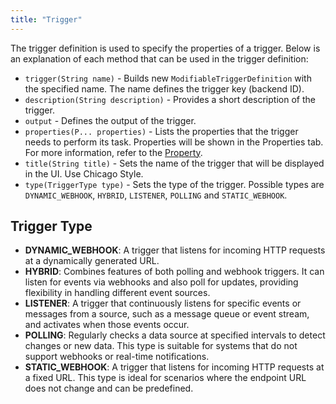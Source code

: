 ```yaml
---
title: "Trigger"
---
```


The trigger definition is used to specify the properties of a trigger. Below is an explanation of each method that can be used in the trigger definition:

- `trigger(String name)` - Builds new `ModifiableTriggerDefinition` with the specified name. The name defines the trigger key (backend ID).
- `description(String description)` - Provides a short description of the trigger.
- `output` - Defines the output of the trigger.
- `properties(P... properties)` - Lists the properties that the trigger needs to perform its task. Properties will be shown in the Properties tab. For more information, refer to the [Property](/developer-guide/component-specification/property).
- `title(String title)` - Sets the name of the trigger that will be displayed in the UI. Use Chicago Style.
- `type(TriggerType type)` - Sets the type of the trigger. Possible types are `DYNAMIC_WEBHOOK`, `HYBRID`, `LISTENER`, `POLLING` and `STATIC_WEBHOOK`.

## Trigger Type

- **DYNAMIC_WEBHOOK**: A trigger that listens for incoming HTTP requests at a dynamically generated URL.
- **HYBRID**: Combines features of both polling and webhook triggers. It can listen for events via webhooks and also poll for updates, providing flexibility in handling different event sources.
- **LISTENER**: A trigger that continuously listens for specific events or messages from a source, such as a message queue or event stream, and activates when those events occur.
- **POLLING**: Regularly checks a data source at specified intervals to detect changes or new data. This type is suitable for systems that do not support webhooks or real-time notifications.
- **STATIC_WEBHOOK**: A trigger that listens for incoming HTTP requests at a fixed URL. This type is ideal for scenarios where the endpoint URL does not change and can be predefined.
